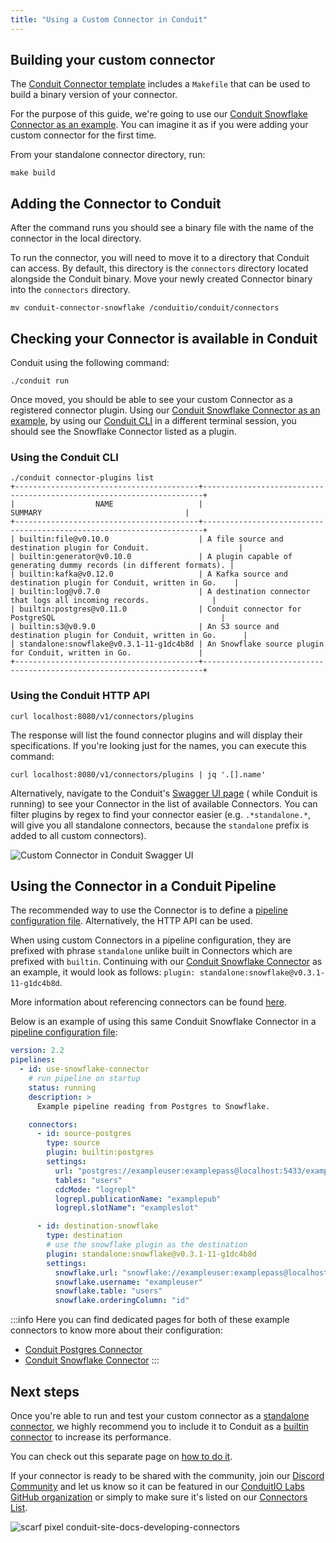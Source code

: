 ```yaml
---
title: "Using a Custom Connector in Conduit"
---
```


## Building your custom connector

The [Conduit Connector template](https://github.com/ConduitIO/conduit-connector-template) 
includes a `Makefile` that can be used to build a binary version of your connector. 

For the purpose of this guide, we're going to use our [Conduit Snowflake Connector as an example](https://github.com/conduitio-labs/conduit-connector-snowflake). You can imagine it as if you were adding your custom connector for the first time. 

From your standalone connector directory, run:

```shell title="/conduitio-labs/conduit-connector-snowflake"
make build
```

## Adding the Connector to Conduit

After the command runs you should see a binary file with the name of the
connector in the local directory. 

To run the connector, you will need to move it to a directory that Conduit can
access. By default, this directory is the `connectors` directory located
alongside the Conduit binary. Move your newly created Connector binary into the
`connectors` directory.

```shell title="/conduitio-labs/conduit-connector-snowflake"
mv conduit-connector-snowflake /conduitio/conduit/connectors
```

## Checking your Connector is available in Conduit

Conduit using the following command:

```shell title="/conduitio/conduit"
./conduit run
```

Once moved, you should be able to see your custom Connector as a registered connector plugin. Using our [Conduit Snowflake Connector as an example](https://github.com/conduitio-labs/conduit-connector-snowflake), by using our [Conduit CLI](/docs/cli) in a different terminal session, you should see the Snowflake Connector listed as a plugin.


### Using the Conduit CLI

```shell title="/conduitio/conduit"
./conduit connector-plugins list
+-----------------------------------------+----------------------------------------------------------------------+
|                  NAME                   |                               SUMMARY                                |
+-----------------------------------------+----------------------------------------------------------------------+
| builtin:file@v0.10.0                    | A file source and destination plugin for Conduit.                    |
| builtin:generator@v0.10.0               | A plugin capable of generating dummy records (in different formats). |
| builtin:kafka@v0.12.0                   | A Kafka source and destination plugin for Conduit, written in Go.    |
| builtin:log@v0.7.0                      | A destination connector that logs all incoming records.              |
| builtin:postgres@v0.11.0                | Conduit connector for PostgreSQL                                     |
| builtin:s3@v0.9.0                       | An S3 source and destination plugin for Conduit, written in Go.      |
| standalone:snowflake@v0.3.1-11-g1dc4b8d | An Snowflake source plugin for Conduit, written in Go.               |
+-----------------------------------------+----------------------------------------------------------------------+
```

### Using the Conduit HTTP API

```shell
curl localhost:8080/v1/connectors/plugins
```

The response will list the found connector plugins and will display their
specifications. If you're looking just for the names, you can execute this
command:

```shell
curl localhost:8080/v1/connectors/plugins | jq '.[].name'
```

Alternatively, navigate to the
Conduit's [Swagger UI page](http://localhost:8080/openapi/#/ConnectorService/ConnectorService_ListConnectorPlugins) (
while Conduit is running) to see your Connector in the list of available
Connectors. You can filter plugins by regex to find your connector easier (e.g.
`.*standalone.*`, will give you all standalone connectors, because the
`standalone` prefix is added to all custom connectors).

![Custom Connector in Conduit Swagger UI](/img/conduit-swagger-ui-list-connector-plugins.png)

## Using the Connector in a Conduit Pipeline

The recommended way to use the Connector is to define
a [pipeline configuration file](/docs/using/pipelines/configuration-file).
Alternatively, the HTTP API can be used.

When using custom Connectors in a pipeline configuration, they are prefixed with
phrase `standalone` unlike built in Connectors which are prefixed with
`builtin`. Continuing with our [Conduit Snowflake Connector](https://github.com/conduitio-labs/conduit-connector-snowflake) as an example, it would
look as follows: `plugin: standalone:snowflake@v0.3.1-11-g1dc4b8d`.

More information about referencing connectors can be
found [here](/docs/using/connectors/referencing).

Below is an example of using this same Conduit Snowflake Connector in a [pipeline configuration file](/docs/using/pipelines/configuration-file):

``` yaml title="pipelines/use-custom-connector.yml"
version: 2.2
pipelines:
  - id: use-snowflake-connector
    # run pipeline on startup
    status: running
    description: >
      Example pipeline reading from Postgres to Snowflake.

    connectors:
      - id: source-postgres
        type: source
        plugin: builtin:postgres
        settings:
          url: "postgres://exampleuser:examplepass@localhost:5433/exampledb?sslmode=disable"
          tables: "users"
          cdcMode: "logrepl"
          logrepl.publicationName: "examplepub"
          logrepl.slotName": "exampleslot"

      - id: destination-snowflake
        type: destination
        # use the snowflake plugin as the destination
        plugin: standalone:snowflake@v0.3.1-11-g1dc4b8d
        settings:
          snowflake.url: "snowflake://exampleuser:examplepass@localhost:5433/exampledb?sslmode=disable"
          snowflake.username: "exampleuser"
          snowflake.table: "users"
          snowflake.orderingColumn: "id"
```

:::info
Here you can find dedicated pages for both of these example connectors to know more about their configuration:

- [Conduit Postgres Connector](/docs/using/connectors/list/postgres)
- [Conduit Snowflake Connector](/docs/using/connectors/list/postgres)
:::

## Next steps

Once you're able to run and test your custom connector as a [standalone connector](/docs/core-concepts#standalone-connector), we highly recommend you to include it to Conduit as a [builtin connector](/docs/core-concepts#built-in-connector) to increase its performance.

You can check out this separate page on [how to do it](/docs/using/connectors/additional-built-in-plugins).


If your connector is ready to be shared with the community, join our [Discord Community](https://discord.meroxa.com/) and let us know so it can be featured in our [ConduitIO Labs GitHub organization](https://github.com/conduitio-labs) or simply to make sure it's listed on our [Connectors List](/docs/using/connectors/list/).






![scarf pixel conduit-site-docs-developing-connectors](https://static.scarf.sh/a.png?x-pxid=3ada0949-fa61-40d6-a44a-76447ea4e39f)